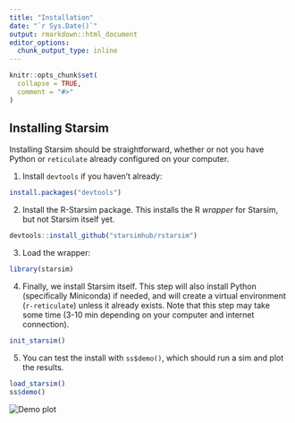 ```yaml
---
title: "Installation"
date: "`r Sys.Date()`"
output: rmarkdown::html_document
editor_options: 
  chunk_output_type: inline
---
```


```r
knitr::opts_chunk$set(
  collapse = TRUE,
  comment = "#>"
)
```

## Installing Starsim

Installing Starsim should be straightforward, whether or not you have Python or `reticulate` already configured on your computer.

1. Install `devtools` if you haven't already:
```r
install.packages("devtools")
```

2. Install the R-Starsim package. This installs the R _wrapper_ for Starsim, but not Starsim itself yet.
```r
devtools::install_github("starsimhub/rstarsim")
```

3. Load the wrapper:
```r
library(starsim)
```

4. Finally, we install Starsim itself. This step will also install Python (specifically Miniconda) if needed, and will create a virtual environment (`r-reticulate`) unless it already exists. Note that this step may take some time (3-10 min depending on your computer and internet connection).
```r
init_starsim()
```

5. You can test the install with `ss$demo()`, which should run a sim and plot the results.
```r
load_starsim()
ss$demo()
```
<img src="install-demo.png" alt="Demo plot" />
